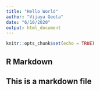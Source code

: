 ```yaml
---
title: "Hello World"
author: "Vijaya Geeta"
date: "6/10/2020"
output: html_document
---
```


```r
knitr::opts_chunk$set(echo = TRUE)
```

## R Markdown

## This is a markdown file